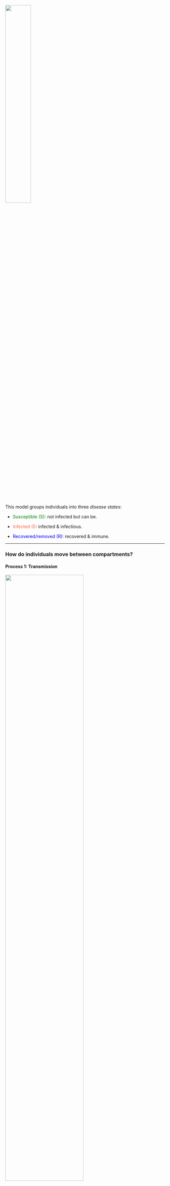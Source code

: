 ![](/images/model_diagrams/model_diagrams.001.jpeg){width="40%" fig-align="center"}

This model groups individuals into three *disease states*:

-   [Susceptible (S)]{style="color:green;"}: not infected but can be.

-   [Infected (I)]{style="color:tomato;"}: infected & infectious.

-   [Recovered/removed (R)]{style="color:blue;"}: recovered & immune.

------------------------------------------------------------------------

### How do individuals move between compartments?

#### Process 1: Transmission

![](images/model_diagrams/model_diagrams.002.jpeg){width="70%"}

[What drives transmission?]{style="color:red;"}

------------------------------------------------------------------------

-   Transmission is driven by several factors, including:
    -   Disease prevalence, [$I$]{style="color:blue;"}, i.e., number of infected individuals at the time.
    -   The number of contacts, [$C$]{style="color:blue;"}, susceptible individuals have with infected individual.
    -   The probability, [$p$]{style="color:blue;"}, a susceptible individual will become infected when they contact an infected individual.

------------------------------------------------------------------------

![](images/model_diagrams/model_diagrams.002.jpeg){width="70%"}

The transmission term is often defined through the [force of infection (FOI), $\lambda$]{style="color:tomato;"}.

------------------------------------------------------------------------

### A tour of the force of infection (FOI)

-   FOI, $\lambda$, is the [per capita rate]{style="color:tomato;"} at which susceptible individuals become infected.

::: {.callout-note collapse="true" icon="false"}
"Per capita" means the rate of an event occurring per individual in the population per unit of time.
:::

-   Given the rate per individual per time, FOI, the rate at which new infecteds are generated is given by [$\lambda \times S$]{style="color:blue;"}, where $S$ is the number of susceptible individuals.

------------------------------------------------------------------------

-   The force of infection is made up of the probabilities/rates that:
    -   contacts happen, [$c$]{style="color:blue"},
    -   a given contact is with an infected individual, [$p$]{style="color:blue"}, and
    -   a contact results in successful transmission, [$v$]{style="color:blue"}.

------------------------------------------------------------------------

-   The FOI can be formulated in two ways, depending on how the contact rate is expected to change with the population size:
    -   Frequency-dependent/mass action transmission
    -   Density-dependent transmission

------------------------------------------------------------------------

#### Frequency-dependent/mass action transmission

The rate of contact between individuals is constant irrespective of the population density, [$\dfrac{N}{A}$]{style="color:blue"}, where [$N$]{style="color:blue"} is the population size and [$A$]{style="color:blue"} is the area occupied by the population.

------------------------------------------------------------------------

-   Recall that transmission also depends on the probability of contact with an infected host, [$p$]{style="color:blue"}, which is assumed to be [$\dfrac{I}{N}$]{style="color:blue"}.

-   Hence, the frequency-dependent mass action is given by [$\lambda = \beta \times \dfrac{I}{N}$]{style="color:blue"}, where [$\beta$]{style="color:blue"} is the transmission rate.

------------------------------------------------------------------------

::: {.callout-caution collapse="true" icon="false"}
#### Question

Why does the frequency-dependent transmission contain [$\dfrac{1}{N}$]{style="color:blue"} if it does not depend on the population density?
:::

------------------------------------------------------------------------

-   Assume that the rate of new infections is given by [$\dfrac{dI}{dt} = S \times c \times p \times v$]{style="color:blue"} where [$S$]{style="color:blue"} is the number of susceptible hosts, [$c$]{style="color:blue"} is the contact rate, and [$p$]{style="color:blue"} is the probability of contact with an infected host, and [$v$]{style="color:blue"} is the probability of transmission per contact.

------------------------------------------------------------------------

-   [$p$]{style="color:blue"} is usually assumed to be the disease prevalence, [$\dfrac{I}{N}$]{style="color:blue"}.

-   Hence, the rate of new infections, [$\dfrac{dI}{dt} = S \times c \times \dfrac{I}{N}  \times v$]{style="color:blue;"}.

------------------------------------------------------------------------

-   In frequency dependent transmission, the contact rate [$c$]{style="color:blue"} is also assumed to be constant, say [$c = \eta$]{style="color:blue"} irrespective of population density, [$\dfrac{N}{A}$]{style="color:blue"}, where [$N$]{style="color:blue"} is the population size and [$A$]{style="color:blue"} is the area occupied by the population.
-   Hence, [$\dfrac{dI}{dt} = S \times \eta \times v \times \dfrac{I}{N}$]{style="color:blue"}
-   Therefore, [$\dfrac{dI}{dt} = \beta S \times \dfrac{I}{N}$]{style="color:blue"}, where [$\beta = \eta \times v$]{style="color:blue"}, and [$\lambda = \beta \times \dfrac{I}{N}$]{style="color:blue"}.

------------------------------------------------------------------------

-   [*Frequency-dependent/mass action transmission*]{style="color:tomato;"} is often used to model sexually-transmitted diseases and diseases with heterogeneity in contact rates.
-   Sexual transmission in this case does not depend on how many infected individuals are in the population.

------------------------------------------------------------------------

#### Density dependent transmission

-   The rate of contact between individuals depends on the population density, [$\dfrac{N}{A}$]{style="color:blue"}.

-   Transmission also depends on [$p$]{style="color:blue"} - the probability that a given contact is with an infected individual, often taken to be [$\dfrac{I}{N}$]{style="color:blue"}.

------------------------------------------------------------------------

-   The density-dependent transmission is therefore given as [$\lambda = \beta \times \dfrac{I}{A}$]{style="color:blue"}.

-   Here, because transmission increases with the density of infected individuals, it is called density-dependent transmission.

::: {.callout-note collapse="true" icon="false"}
-   Notice that [$\lambda = \beta \times \dfrac{I}{N} \times \dfrac{N}{A}$]{style="color:blue"} and the $N's$ cancel out.

-   [$A$]{style="color:blue"} is often ignored.
:::

------------------------------------------------------------------------

-   [*Density dependent transmission*]{style="color:tomato;"} can be used to model airborne and directly transmitted diseases, for example, measles.

------------------------------------------------------------------------

::: {.callout-caution collapse="true" icon="false"}
#### Density-dependent vs frequency dependent transmission

This is one of the most confused and debated concepts in disease modelling. Several studies have attempted to clarify it, including the brilliant work by @begon2002clarification. Most of the clarifications provided here are based on this paper.
:::

-   We will only use the [density-dependent]{style="color:tomato;"} formulation in this course.

------------------------------------------------------------------------

![](images/model_diagrams/model_diagrams.003.jpeg)

------------------------------------------------------------------------

#### Process 2: Recovery

![](images/model_diagrams/model_diagrams.005.jpeg){width="60%" fig-align="center"}

[Recovery]{style="color:tomato;"}, governed by the recovery rate, $\gamma$ (rate at which infected individuals recover and become immune).

------------------------------------------------------------------------

##### Some notes on the recovery process

-   If the duration of infection is [$\dfrac{1}{\gamma}$]{style="color:blue"}, then the rate at which infected individuals recover is [$\gamma$]{style="color:blue"}.

-   The average infectious period is often [estimated from epidemiological data]{style="color:tomato;"}.

::: {.callout-note collapse="true" icon="false"}
You will learn about parameter estimation in the model fitting and calibration lectures.
:::

------------------------------------------------------------------------

![Source: @anderson1982directly](images/epi_parameters.png)

------------------------------------------------------------------------

### Putting it all together

![An SIR model with transmission rate, $\beta$, and recovery rate, $\gamma$.](images/model_diagrams/model_diagrams.006.jpeg){width="80%"}

------------------------------------------------------------------------

### Formulating the model equations

[Continuous time compartmental]{style="color:tomato;"} models are formulated using [differential equations]{style="color:tomato;"} that describe the change in the number of individuals in each compartment over time.

------------------------------------------------------------------------

The SIR model can be formulated as:

::::: columns
::: {.column width="50%"}
![](images/model_diagrams/model_diagrams.006.jpeg){fig-align="center"}
:::

::: {.column width="50%"}
\begin{align*}
\frac{dS}{dt} & = \dot{S}  = \color{orange}{-\beta S I} \\
\frac{dI}{dt} & = \dot{I}  = \color{orange}{\beta S I} - \color{blue}{\gamma I} \\
\frac{dR}{dt} & = \dot{R} = \color{blue}{\gamma I}
\end{align*}
:::
:::::

where [$\beta$]{style="color:blue;"} is the transmission rate, and [$\gamma$]{style="color:blue;"} is the recovery rate.

::: notes
-   We may or may not use the dot notation to denote the rate of change.
-   The terms are just **inflows** and **outflows**.
-   **Pause** for questions and clarifications.
:::

------------------------------------------------------------------------

The initial conditions are given by:

\begin{equation*}
\begin{aligned}
S(0) & = N - 1,\\
I(0) & = 1, \text{and} \\
R(0) & = 0.
\end{aligned}
\end{equation*}

where $N$ is the total population size.

------------------------------------------------------------------------

::: {.callout-note collapse="true" icon="false"}
-   We represent the compartments as [population sizes]{style="color:tomato;"}.:
    -   Some modellers often use [proportions]{style="color:tomato;"} instead of population sizes as a way to remove the dimensions from the equations.
:::

------------------------------------------------------------------------

### Model assumptions

-   The population is closed: no births, deaths, or migration.
    -   Implicitly: the epidemic occurs much faster than the time scale of births, deaths, or migration.
-   Individuals are infectious immediately after infection and remain infectious until they recover.

------------------------------------------------------------------------

-   Mixing is *homogeneous*, i.e., [individuals mix randomly]{style="color:tomato;"}:

-   Individuals have an equal probability of coming into contact with any other individual in the population.

-   Transition rates are constant and do not change over time.

-   Individuals acquire "lifelong" immunity after recovery.

::: notes
The $R$ compartment is an absorbing state in this model.
:::

------------------------------------------------------------------------

::: {.callout-caution collapse="true" icon="false"}
#### Discussion

-   What diseases do you think the SIR model is appropriate for?
:::

------------------------------------------------------------------------

-   The SIR model is appropriate for diseases that confer immunity after recovery. For example, measles and chicken pox.
-   Popularised by Kermack and McKendrick in 1927 [@kermack1927contribution]
    -   A must-read paper for budding infectious disease modellers.

------------------------------------------------------------------------

### What questions can we answer with the SIR model?

-   The SIR model can be used to understand the dynamics of an epidemic:
    -   How long will the epidemic last?
    -   How many individuals will be infected (final epidemic size)?
    -   When will the epidemic reach its peak?

------------------------------------------------------------------------

## Solving the SIR model

-   Compartmental models cannot be solved analytically.

-   We often perform two types of analyses to understand the [long term dynamics]{style="color:tomato;"} of the model:

    -   Qualitative: threshold phenomena and analysis of equilibria (disease-free and endemic).\
    -   Numerical simulations.

::: callout-note
-   For this introductory course, we will use focus on simulation.
:::

-   But first, let's do some qualitative analysis of the SIR.

------------------------------------------------------------------------

### Threshold phenomena

-   Here, we study the conditions under which an epidemic will [grow or die out]{style="color:tomato;"} using the model equations.

------------------------------------------------------------------------

-   Consider the case where $I(0) = 1$ individual is introduced into a population of size $N$ at time $t = 0$.

-   That means in a completely susceptible population, we have $S(0) = N - 1$ susceptible individuals.

------------------------------------------------------------------------

-   At time 0, the disease will not spread if the rate of change of infections is negative, that is [$\dfrac{dI}{dt} < 0$]{style="color:blue;"}.

-   Recall from the SIR model that [$\dfrac{dI}{dt} = \beta S I - \gamma I$]{style="color:blue;"}.

-   Let's solve this equation at $t = 0$ by setting $I = 1$, assuming [$\dfrac{dI}{dt} < 0$]{style="color:blue;"}.

------------------------------------------------------------------------

At $t = 0$, we have

\begin{equation*}
\frac{dI}{dt} = \beta S I - \gamma I < 0 \end{equation*}

Factor out $I$, and we get

\begin{equation*}
I (\beta S - \gamma) < 0
\end{equation*}

------------------------------------------------------------------------

-   Since at $t=0$$, I > 0$, we have [$S < \dfrac{\gamma}{\beta}$]{style="color:blue;"}.

-   [$\dfrac{\gamma}{\beta}$]{style="color:blue;"} is the relative removal rate.

------------------------------------------------------------------------

-   **Interpretation**:

    -   At $t = 0$, $S$ must be less than $\dfrac{\gamma}{\beta}$ for the epidemic to die out.
    -   If the rate of removal/recovery is greater than the transmission rate, the epidemic will die out.
    -   Any infection that cannot transmit to more than one host is going to die out.

------------------------------------------------------------------------

For the SIR model, the quantity [$\dfrac{\beta}{\gamma}$]{style="color:blue"} is called the [reproduction number, $R0$]{style="color:tomato"} (pronounced "R naught" or "R zero").

------------------------------------------------------------------------

#### The basic reproduction number, R0

-   The basic reproduction number, [$R0$]{style="color:blue"}, is the average number of secondary infections generated by a [single primary infection]{style="color:tomato"} in a [completely susceptible]{style="color:tomato"} population.

-   The basic reproduction number is a key quantity in infectious disease epidemiology.

------------------------------------------------------------------------

-   It is often represented as a single number or a range of high-low values.
    -   For example, the $R0$ for measles is popularly known to be $12$ - $18$ [@guerra2017measlesR0].

------------------------------------------------------------------------

-   $R0$ is often used to express the threshold phenomena in infectious disease epidemiology:
    -   If $R0 > 1$, the epidemic will grow.
    -   If $R0 < 1$, the epidemic will decline.
-   A pathogen's $R0$ value is determined by biological characteristics of the pathogen and the host's behaviour.

------------------------------------------------------------------------

-   Conceptually, $R0$ is given by

$$
R0 \propto \dfrac{\text{Infection}}{\text{Contact}} \times \dfrac{\text{Contact}}{\text{Time}} \times \dfrac{\text{Time}}{\text{Infection}}
$$

-   $R0$ is unitless and dimensionless.

------------------------------------------------------------------------

### Numerical simulations

-   Numerical simulations can be performed with any programming language.

-   This course focuses on the R programming language because:

    -   It is a popular language for data analysis and statistical computing.
    -   It has a rich ecosystem of packages for solving differential equations.
    -   It is free and open-source.

------------------------------------------------------------------------

-   In R, we can use the `{deSolve}` package to solve the differential equations.

-   To solve the model in R with `{deSolve}`, we will always need to define at least three things:

    -   The model equations.
    -   The initial parameter values.
    -   The initial conditions (population sizes).

------------------------------------------------------------------------

#### Practicals

-   Let's do a code walk through in R using the script [`sir.Rmd`](https://github.com/jamesmbaazam/mppr_r_practicals/tree/main/model_implementation_practicals).
    - Link: https://github.com/jamesmbaazam/mppr_r_practicals/

------------------------------------------------------------------------

::: {.callout-caution collapse="true" icon="false"}
#### Discussion

-   What happens if we increase or decrease the value of $R0$?
-   What happens if we increase or decrease the value of the infectious period?
-   How can we flatten the curve?
:::

::: notes
-   We can flatten the curve by reducing the value of $R0$.
-   In reality, we can reduce $R0$ by implementing control measures such as social distancing, wearing masks, and vaccination.
-   These control measures reduce the number of contacts between individuals or the probability of infection, which in turn reduces the transmission rate.
:::

------------------------------------------------------------------------

::: {.fragment style="font-size: 450%"}
Any Questions?
:::

------------------------------------------------------------------------
